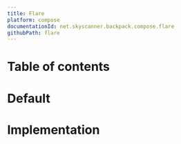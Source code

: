 ```yaml
---
title: Flare
platform: compose
documentationId: net.skyscanner.backpack.compose.flare
githubPath: flare
---
```







# Table of contents

# Default

<AndroidComponentScreenshots
  lightMode={Default}
  darkMode={DefaultDm}
  altText="Flare" />

# Implementation

<FlareReadme />
